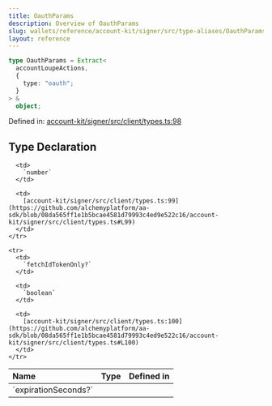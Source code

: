 ```yaml
---
title: OauthParams
description: Overview of OauthParams
slug: wallets/reference/account-kit/signer/src/type-aliases/OauthParams
layout: reference
---
```


```ts
type OauthParams = Extract<
  accountLoupeActions,
  {
    type: "oauth";
  }
> &
  object;
```

Defined in: [account-kit/signer/src/client/types.ts:98](https://github.com/alchemyplatform/aa-sdk/blob/08da565ff1e1b5bcae4581d79993c4ed9e522c16/account-kit/signer/src/client/types.ts#L98)

## Type Declaration

<table>
  <thead>
    <tr>
      <th align="left">Name</th>
      <th align="left">Type</th>
      <th align="left">Defined in</th>
    </tr>
  </thead>

  <tbody>
    <tr>
      <td>
        `expirationSeconds?`
      </td>

      <td>
        `number`
      </td>

      <td>
        [account-kit/signer/src/client/types.ts:99](https://github.com/alchemyplatform/aa-sdk/blob/08da565ff1e1b5bcae4581d79993c4ed9e522c16/account-kit/signer/src/client/types.ts#L99)
      </td>
    </tr>

    <tr>
      <td>
        `fetchIdTokenOnly?`
      </td>

      <td>
        `boolean`
      </td>

      <td>
        [account-kit/signer/src/client/types.ts:100](https://github.com/alchemyplatform/aa-sdk/blob/08da565ff1e1b5bcae4581d79993c4ed9e522c16/account-kit/signer/src/client/types.ts#L100)
      </td>
    </tr>

  </tbody>
</table>
